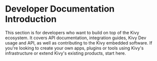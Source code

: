 # Developer Documentation Introduction

This section is for developers who want to build on top of the Kivy ecosystem. It covers API documentation, integration guides, Kivy Dev usage and API, as well as contributing to the Kivy embedded software. If you're looking to create your own apps, plugins or tools using Kivy's infrastructure or extend Kivy's existing products, start here.
